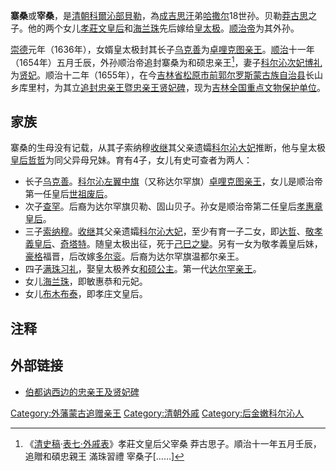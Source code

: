 {{expand|time=2013-04-14T04:16:22+00:00}}
{{Refimprove|time=2022-03-16}}
{{東亞男性歷史人物
|名稱 =寨桑
|身份 =[[科爾沁部|科爾沁部]]貝勒
|國家 =
|時代 =
|主君 =
|屆數 =
|最高職務 =
|前任 = 
|繼任 = 
|圖片名稱 =
|圖片大小 =
|圖片說明 =
|氏 =
|姓 =
|穆坤= <!--清代八旗满洲人物专用-->
|名 =
|姓名 =
|羅馬拼音 =
|假名 = <!--日本、琉球人用-->
|諺文 = <!--朝鮮、韓國人用-->
|字 =
|號=
|名乘 = <!--琉球士族用-->
|官職 =
|封爵 =
|封號 =和碩忠親王
|位階 =
|御稱號 = <!--日本皇族之稱號-->
|宮號1 = <!--日本皇族之宮號-->
|宮號2 = <!--朝鮮王族之宮號-->
|封地 =
|神號 =
|尊號 =
|族裔 = 
|信仰 = <!--指的是宗教信仰-->
|旗籍 = <!--清代八旗人物专用-->
|氏族 =
|籍貫 =
|本貫 = <!--朝鮮人用-->
|世居地= <!--清代八旗人物专用-->
|世居地/穆坤= <!--专门用于清代八旗满洲人物世居地和穆坤相同时-->
|祖籍 =
|本籍 =
|出身地 =
|府邸 =
|世系 = 
|初名 =
|乳名 = <!--日本、朝鮮、琉球以外人物用-->
|幼名 = <!--日本人用-->
|兒名 = <!--朝鮮人用-->
|童名 = <!--琉球人用-->
|小字 =
|別名 =
|法號 =
|院號 =
|其他名號 =
|出生日期 =
|出生地點 =
|婚年 =
|逝世日期 =
|逝世地點 =
|在位年代 =
|廟號 =
|諡號 =
|墓葬 =
|祠廟 =
|父親 =貝勒[[莽古思|莽古思]]
|嫡母 =[[科尔沁大妃|科尔沁大妃]]
|母親 =
|繼父=
|繼母=
|養父=
|養母=
|猶父= <!--日本人用-->
|烏帽子親= <!--日本人、琉球人用-->
|元配 =
|正室 =
|妻 =[[科爾沁次妃|科尔沁次妃博禮]]
|繼室 =
|平妻 =
|側室 =
|元配之父 =
|元配之嫡母 =
|元配之母 =
|正室之父 =
|正室之嫡母 =
|正室之母 =
|妻之父 =
|妻之嫡母 =
|妻之母 =
|繼室之父 =
|繼室之嫡母 =
|繼室之母 =
|平妻之父 =
|平妻之嫡母 =
|平妻之母 =
|兄弟 =
|姊妹 =
|嫡兄弟 =
|嫡姊妹 =
|庶兄弟 =
|庶姊妹 =
|同胞兄弟 =
|同胞姊妹 =
|異母兄弟 =
|異母姊妹 =
|異父兄弟 =
|異父姊妹 =
|繼兄弟 =
|繼姊妹 =
|子 =卓哩克圖親王[[烏克善|烏克善]]<br>達爾罕旗貝勒查罕<br>達爾罕旗溫都爾親王[[索诺木_(科尔沁部)|索納穆]]<br>達爾罕親王[[满珠习礼_(科尔沁)|滿珠習禮]]
|女 =[[敏惠恭和元妃|敏惠恭和元妃]]海蘭珠<br>[[孝莊文皇后|孝莊文皇后]]布木布泰
|嫡子 =
|嫡女 =
|庶子 =
|庶女 =
|養子 =
|養女 =
|猶子 = <!--日本人用-->
|婿養子 = <!--日本人用-->
|烏帽子子 = <!--日本人用-->
|繼子 =
|繼女 =
|其他親屬 =祖先：[[拙赤合撒兒|拙赤合撒兒]]<br>孫子：[[弼爾塔哈爾|弼爾塔哈爾]]<br>外孫女兼孫媳婦：[[固倫雍穆長公主|固倫雍穆長公主]]<br>孫女：[[清世祖廢后|清世祖廢后]]、[[孝惠章皇后|孝惠章皇后]]<br>外孫兼孫女婿：[[順治帝|順治帝]]
|出身 = <!---此处指科举出身--->
|功名 = 
|經歷 = 
|著作 =
|注釋 =
}}
'''寨桑'''或'''宰桑'''，是[[清朝|清朝]][[科爾沁部|科爾沁部]][[貝勒|貝勒]]，為[[成吉思汗|成吉思汗]]弟[[哈撒尔|哈撒尔]]18世孙。贝勒[[莽古思|莽古思]]之子。他的两个女儿[[孝莊文皇后|孝莊文皇后]]和[[海兰珠|海兰珠]]先后嫁给[[皇太极|皇太极]]。[[顺治帝|顺治帝]]为其外孙。

[[崇德|崇德]]元年（1636年），女婿皇太极封其长子[[乌克善|乌克善]]为[[卓哩克图亲王|卓哩克图亲王]]。[[顺治|顺治]]十一年（1654年）五月壬辰，外孙顺治帝追封寨桑为和硕忠亲王<ref>《[[清史稿|清史稿]]·[[s:清史稿/卷167|表七·外戚表]]》孝莊文皇后父宰桑 莽古思子。順治十一年五月壬辰，追贈和碩忠親王 滿珠習禮 宰桑子[……]</ref>，妻子[[科爾沁次妃|科尔沁次妃博礼]]为[[贤妃|贤妃]]。顺治十二年（1655年），在今[[吉林省|吉林省]][[松原市_(吉林省)|松原市]][[前郭尔罗斯蒙古族自治县|前郭尔罗斯蒙古族自治县]]长山乡库里村，为其立[[清追封和硕忠亲王碑|追封忠亲王暨忠亲王贤妃碑]]，现为[[吉林全国重点文物保护单位列表|吉林全国重点文物保护单位]]。

== 家族 ==

寨桑的生母没有记载，从其子索纳穆[[收继|收继]]其父亲遗孀[[科尔沁大妃|科尔沁大妃]]推断，他与皇太极[[孝端文皇后|皇后哲哲]]为同父异母兄妹。育有4子，女儿有史可查者为两人：
* 长子[[乌克善|乌克善]]。[[科尔沁左翼中旗|科尔沁左翼中旗]]（又称达尔罕旗）[[卓哩克图亲王|卓哩克图亲王]]，女儿是顺治帝第一任皇后[[世祖废后|世祖废后]]。
* 次子[[查罕|查罕]]。后裔为达尔罕旗贝勒、固山贝子。孙女是顺治帝第二任皇后[[孝惠章皇后|孝惠章皇后]]。
* 三子[[索诺木_(科尔沁部)|索纳穆]]。[[收继|收继]]其父亲遗孀[[科尔沁大妃|科尔沁大妃]]，至少有育一子二女，即[[达哲|达哲]]、[[敬孝義皇后|敬孝義皇后]]、[[奇塔特|奇塔特]]。随皇太极出征，死于[[己巳之變|己巳之變]]。另有一女为敬孝義皇后妹，[[豪格|豪格]]福晋，后改嫁[[多尔衮|多尔衮]]。后裔为达尔罕旗温都尔亲王。
* 四子[[满珠习礼_(科尔沁)|满珠习礼]]，娶皇太极养女[[和硕公主_(岳托女)|和硕公主]]。第一代[[达尔罕亲王|达尔罕亲王]]。
* 女儿[[海兰珠|海兰珠]]，即敏惠恭和元妃。
* 女儿[[孝莊文皇后|布木布泰]]，即孝庄文皇后。

== 注释 ==

{{Reflist|25em}}

== 外部链接 ==

*[http://www.sywhw.org.cn/cjsywhc/lswh/informations/20100113/11361.shtml 伯都讷西边的忠亲王及贤妃碑] {{Wayback|url=http://www.sywhw.org.cn/cjsywhc/lswh/informations/20100113/11361.shtml |date=20160304194341 }}

[[Category:外藩蒙古追赠亲王|Category:外藩蒙古追赠亲王]]
[[Category:清朝外戚|Category:清朝外戚]]
[[Category:后金嫩科尔沁人|Category:后金嫩科尔沁人]]